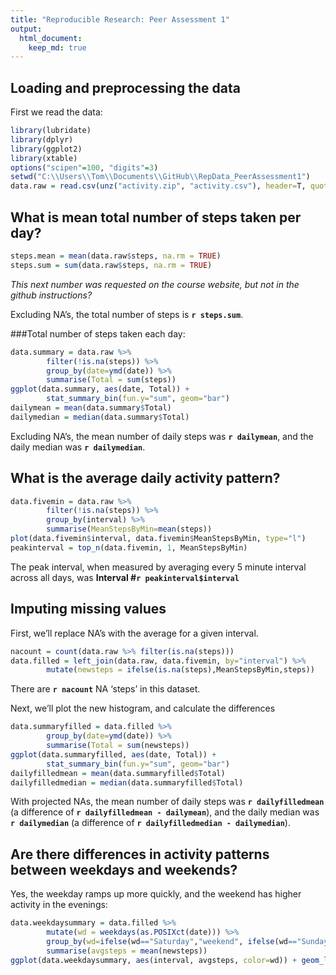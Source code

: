 ```yaml
---
title: "Reproducible Research: Peer Assessment 1"
output: 
  html_document:
    keep_md: true
---
```



## Loading and preprocessing the data
First we read the data:
<!-- message=FALSE turns off the library load output. -->
```r
library(lubridate)
library(dplyr)
library(ggplot2)
library(xtable)
options("scipen"=100, "digits"=3)
setwd("C:\\Users\\Tom\\Documents\\GitHub\\RepData_PeerAssessment1")
data.raw = read.csv(unz("activity.zip", "activity.csv"), header=T, quote="\"", sep=",")
```

## What is mean total number of steps taken per day?
```r
steps.mean = mean(data.raw$steps, na.rm = TRUE)
steps.sum = sum(data.raw$steps, na.rm = TRUE)
```

*This next number was requested on the course website, but not in the github instructions?*

Excluding NA's, the total number of steps is **`r steps.sum`**.

###Total number of steps taken each day:
```r
data.summary = data.raw %>% 
        filter(!is.na(steps)) %>% 
        group_by(date=ymd(date)) %>% 
        summarise(Total = sum(steps))
ggplot(data.summary, aes(date, Total)) + 
        stat_summary_bin(fun.y="sum", geom="bar")
dailymean = mean(data.summary$Total)
dailymedian = median(data.summary$Total)
```

Excluding NA's, the mean number of daily steps was **`r dailymean`**, and the daily median was **`r dailymedian`**.


## What is the average daily activity pattern?
```r
data.fivemin = data.raw %>% 
        filter(!is.na(steps)) %>% 
        group_by(interval) %>%
        summarise(MeanStepsByMin=mean(steps))
plot(data.fivemin$interval, data.fivemin$MeanStepsByMin, type="l")
peakinterval = top_n(data.fivemin, 1, MeanStepsByMin)
```

The peak interval, when measured by averaging every 5 minute interval across all days, was **Interval #`r peakinterval$interval`**


## Imputing missing values
First, we'll replace NA's with the average for a given interval.
```r
nacount = count(data.raw %>% filter(is.na(steps)))
data.filled = left_join(data.raw, data.fivemin, by="interval") %>% 
        mutate(newsteps = ifelse(is.na(steps),MeanStepsByMin,steps)) 
```

There are **`r nacount`** NA 'steps' in this dataset.

Next, we'll plot the new histogram, and calculate the differences
```r
data.summaryfilled = data.filled %>% 
        group_by(date=ymd(date)) %>% 
        summarise(Total = sum(newsteps))
ggplot(data.summaryfilled, aes(date, Total)) + 
        stat_summary_bin(fun.y="sum", geom="bar")
dailyfilledmean = mean(data.summaryfilled$Total)
dailyfilledmedian = median(data.summaryfilled$Total)
```

With projected NAs, the mean number of daily steps was **`r dailyfilledmean`** (a difference of **`r dailyfilledmean - dailymean`**), and the daily median was **`r dailymedian`** (a difference of **`r dailyfilledmedian - dailymedian`**).

## Are there differences in activity patterns between weekdays and weekends?
Yes, the weekday ramps up more quickly, and the weekend has higher activity in the evenings:
```r
data.weekdaysummary = data.filled %>% 
        mutate(wd = weekdays(as.POSIXct(date))) %>%
        group_by(wd=ifelse(wd=="Saturday","weekend", ifelse(wd=="Sunday","weekend","weekday")), interval) %>%
        summarise(avgsteps = mean(newsteps))
ggplot(data.weekdaysummary, aes(interval, avgsteps, color=wd)) + geom_line() + facet_grid(wd~.)
```
